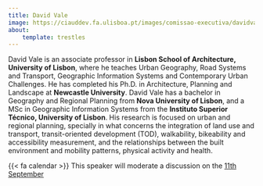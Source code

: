 ```yaml
---
title: David Vale
image: https://ciauddev.fa.ulisboa.pt/images/comissao-executiva/davidvale.jpg
about:
    template: trestles
---
```


David Vale is an associate professor in **Lisbon School of Architecture, University of Lisbon**, where he teaches Urban 
Geography, Road Systems and Transport, Geographic Information Systems and Contemporary Urban Challenges. He has completed 
his Ph.D. in Architecture, Planning and Landscape at **Newcastle University**. David Vale has a bachelor in Geography and Regional 
Planning from **Nova University of Lisbon**, and a MSc in Geographic Information Systems from the **Instituto Superior Técnico, 
University of Lisbon**. His research is focused on urban and regional planning, specially in what concerns the integration of 
land use and transport, transit-oriented development (TOD), walkability, bikeability and accessibility measurement, and the 
relationships between the built environment and mobility patterns, physical activity and health.

<div class="alert alert-light">{{< fa calendar >}} This speaker will moderate a discussion on the [11th September](/forum/day2.html)</div>